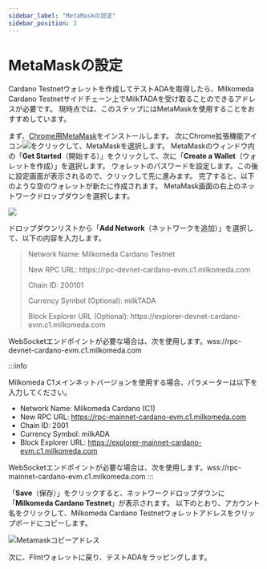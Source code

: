 ```yaml
---
sidebar_label: "MetaMaskの設定"
sidebar_position: 3
---
```



# MetaMaskの設定

Cardano Testnetウォレットを作成してテストADAを取得したら、Milkomeda Cardano Testnetサイドチェーン上でMilkTADAを受け取ることのできるアドレスが必要です。 現時点では、このステップにはMetaMaskを使用することをおすすめしています。

まず、[Chrome用MetaMask](https://chrome.google.com/webstore/detail/metamask/nkbihfbeogaeaoehlefnkodbefgpgknn)をインストールします。 次にChrome拡張機能アイコン<img src={puzzleIcon} className="img-icon" />をクリックして、MetaMaskを選択します。 MetaMaskのウィンドウ内の「**Get Started**（開始する）」をクリックして、次に「**Create a Wallet**（ウォレットを作成）」を選択します。 ウォレットのパスワードを設定します。この後に設定画面が表示されるので、クリックして先に進みます。 完了すると、以下のような空のウォレットが新たに作成されます。 MetaMask画面の右上のネットワークドロップダウンを選択します。

![](/img/metamask-change-network.png)

ドロップダウンリストから「**Add Network**（ネットワークを追加）」を選択して、以下の内容を入力します。

> Network Name: Milkomeda Cardano Testnet
> 
> <p>New RPC URL: https://rpc-devnet-cardano-evm.c1.milkomeda.com</p>
> 
> Chain ID: 200101
> 
> Currency Symbol (Optional): milkTADA
> 
> <p> Block Explorer URL (Optional): https://explorer-devnet-cardano-evm.c1.milkomeda.com </p>
WebSocketエンドポイントが必要な場合は、次を使用します。wss://rpc-devnet-cardano-evm.c1.milkomeda.com

:::info

Milkomeda C1メインネットバージョンを使用する場合、パラメーターは以下を入力してください。

- Network Name: Milkomeda Cardano (C1)
- <span>New RPC URL: https://rpc-mainnet-cardano-evm.c1.milkomeda.com</span>
- Chain ID: 2001
- Currency Symbol: milkADA
- <span> Block Explorer URL: https://explorer-mainnet-cardano-evm.c1.milkomeda.com </span>

WebSocketエンドポイントが必要な場合は、次を使用します。wss://rpc-mainnet-cardano-evm.c1.milkomeda.com :::

「**Save**（保存）」をクリックすると、ネットワークドロップダウンに「**Milkomeda Cardano Testnet**」が表示されます。 以下のとおり、アカウント名をクリックして、Milkomeda Cardano Testnetウォレットアドレスをクリップボードにコピーします。

![Metamaskコピーアドレス](/img/metamask-copy-c1-testnet-address.png)

次に、Flintウォレットに戻り、テストADAをラッピングします。
